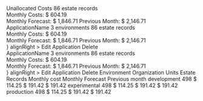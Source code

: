 
<Meta title="Pages/Applications" />

<Preview>
  <Story name="default">
    <Box spacing={"spacing04"} style={{ maxWidth: "1440px" }}>
      <Box
        boxStyle="lightGrey"
      >
        <Row>
          <Col sm={5} md={4} lg={7}>
            <Flex>
              <Hidden xs>
                <Tooltip
                  status="danger"
                  caption="13% more than AUG, 2020"
                  position="left"
                >
                  <PieChart
                    progress={13}
                    size={52}
                    strokeWidth={8}
                    color="danger"
                  >
                    <SVGIcon name="forecastUp" color="danger" />
                  </PieChart>
                </Tooltip>
              </Hidden>
              <div>
                <Text
                  size="lg"
                  weight="medium"
                  tag="div"
                  mb={theme.spacing.spacing01}
                  ml={theme.spacing.spacing04}
                  color={theme.color.text.error}
                >
                  Unallocated Costs
                </Text>
                <Flex>
                  <Text size="sm" tag="span" ml={theme.spacing.spacing04} color={theme.color.text.error}>
                    86 estate records
                  </Text>
                </Flex>
              </div>
            </Flex>
          </Col>
          <Col sm={3} md={4} lg={5}>
            <Flex justifyContent="flex-end">
              <div
                style={{
                  width: "13rem",
                  paddingLeft: theme.spacing.spacing04,
                  borderLeft: theme.borders.grey,
                }}
              >
                <Text size="sm" tag="div" mb={theme.spacing.spacing01} color={theme.color.text.error}>
                  Monthly Costs:
                </Text>
                <Text size="lg" weight="medium" tag="div" color={theme.color.text.error}>
                  $ 604.19
                </Text>
              </div>
              <Hidden xs sm>
                <div
                  style={{
                    width: "13rem",
                    paddingLeft: theme.spacing.spacing04,
                    borderLeft: theme.borders.grey,
                    marginRight: "3rem",
                  }}
                >
                  <Flex py={theme.spacing.spacing01}>
                    <Text size="sm" tag="div" width="7rem" color={theme.color.text.error}>
                      Monthly Forecast:
                    </Text>
                    <Text
                      size="sm"
                      tag="div"
                      ml={theme.spacing.spacing02}
                      weight="medium"
                      color={theme.color.text.error}
                    >
                      $ 1,846.71
                    </Text>
                  </Flex>
                  <Flex py={theme.spacing.spacing01}>
                    <Text size="sm" tag="div" width="7rem" color={theme.color.text.error}>
                      Previous Month:
                    </Text>
                    <Text
                      size="sm"
                      tag="div"
                      ml={theme.spacing.spacing02}
                      weight="medium"
                      color={theme.color.text.error}
                    >
                      $ 2,146.71
                    </Text>
                  </Flex>
                </div>
              </Hidden>
            </Flex>
          </Col>
        </Row>
      </Box>
    </Box>
    <Box spacing={"spacing02"} style={{ maxWidth: "1440px" }}>
      <Row>
        <Col sm={5} md={4} lg={7}>
          <Flex>
            <SVGIcon name="chevronRight" />
            <Hidden xs>
              <Tooltip
                status="danger"
                caption="13% more than AUG, 2020"
                position="left"
              >
                <PieChart
                  progress={13}
                  size={52}
                  strokeWidth={8}
                  color="danger"
                  ml={theme.spacing.spacing03}
                >
                  <SVGIcon name="forecastUp" color="danger" />
                </PieChart>
              </Tooltip>
            </Hidden>
            <div>
              <Text
                size="lg"
                weight="medium"
                tag="div"
                mb={theme.spacing.spacing01}
                ml={theme.spacing.spacing04}
              >
                ApplicationName
              </Text>
              <Flex>
                <Text size="sm" tag="span" ml={theme.spacing.spacing04}>
                  3 environments
                </Text>
                <Text size="sm" tag="span" ml={theme.spacing.spacing04}>
                  86 estate records
                </Text>
              </Flex>
            </div>
          </Flex>
        </Col>
        <Col sm={3} md={4} lg={5}>
          <Flex justifyContent="flex-end">
            <div
              style={{
                width: "13rem",
                paddingLeft: theme.spacing.spacing04,
                borderLeft: theme.borders.grey,
              }}
            >
              <Text size="sm" tag="div" mb={theme.spacing.spacing01}>
                Monthly Costs:
              </Text>
              <Text size="lg" weight="medium" tag="div">
                $ 604.19
              </Text>
            </div>
            <Hidden xs sm>
              <div
                style={{
                  width: "13rem",
                  paddingLeft: theme.spacing.spacing04,
                  borderLeft: theme.borders.grey,
                  marginRight: theme.spacing.spacing07,
                }}
              >
                <Flex py={theme.spacing.spacing01}>
                  <Text size="sm" tag="div" width="7rem">
                    Monthly Forecast:
                  </Text>
                  <Text
                    size="sm"
                    tag="div"
                    ml={theme.spacing.spacing02}
                    weight="medium"
                  >
                    $ 1,846.71
                  </Text>
                </Flex>
                <Flex py={theme.spacing.spacing01}>
                  <Text size="sm" tag="div" width="7rem">
                    Previous Month:
                  </Text>
                  <Text
                    size="sm"
                    tag="div"
                    ml={theme.spacing.spacing02}
                    weight="medium"
                  >
                    $ 2,146.71
                  </Text>
                </Flex>
              </div>
            </Hidden>
            <Popover
              trigger={<Button severity="low" icon="menu" size="md" />}
              alignRight
            >
              <Navigation.Container popoverMenu>
                <Navigation.Item
                  as="a"
                  href="http://google.com"
                  target="_blank"
                >
                  <SVGIcon name="edit"/><Text tag="span">Edit Application</Text>
                </Navigation.Item>
                <Navigation.Item
                  as="a"
                  href="http://google.com"
                  target="_blank"
                >
                  <SVGIcon name="trash" /><Text tag="span">Delete</Text>
                </Navigation.Item>
              </Navigation.Container>
            </Popover>
          </Flex>
        </Col>
      </Row>
    </Box>
    <Box spacing={"spacing02"} style={{ maxWidth: "1440px" }}>
      <Row>
        <Col sm={5} md={4} lg={7}>
          <Flex>
            <SVGIcon name="chevronDown" />
            <Hidden xs>
              <Tooltip
                status="danger"
                caption="13% more than AUG, 2020"
                position="left"
              >
                <PieChart
                  progress={13}
                  size={52}
                  strokeWidth={8}
                  color="danger"
                  ml={theme.spacing.spacing03}
                >
                  <SVGIcon name="forecastUp" color="danger" />
                </PieChart>
              </Tooltip>
            </Hidden>
            <div>
              <Text
                size="lg"
                weight="medium"
                tag="div"
                mb={theme.spacing.spacing01}
                ml={theme.spacing.spacing04}
              >
                ApplicationName
              </Text>
              <Flex>
                <Text size="sm" tag="span" ml={theme.spacing.spacing04}>
                  3 environments
                </Text>
                <Text size="sm" tag="span" ml={theme.spacing.spacing04}>
                  86 estate records
                </Text>
              </Flex>
            </div>
          </Flex>
        </Col>
        <Col sm={3} md={4} lg={5}>
          <Flex justifyContent="flex-end">
            <div
              style={{
                width: "13rem",
                paddingLeft: theme.spacing.spacing04,
                borderLeft: theme.borders.grey,
              }}
            >
              <Text size="sm" tag="div" mb={theme.spacing.spacing01}>
                Monthly Costs:
              </Text>
              <Text size="lg" weight="medium" tag="div">
                $ 604.19
              </Text>
            </div>
            <Hidden xs sm>
              <div
                style={{
                  width: "13rem",
                  paddingLeft: theme.spacing.spacing04,
                  borderLeft: theme.borders.grey,
                  marginRight: theme.spacing.spacing07,
                }}
              >
                <Flex py={theme.spacing.spacing01}>
                  <Text size="sm" tag="div" width="7rem">
                    Monthly Forecast:
                  </Text>
                  <Text
                    size="sm"
                    tag="div"
                    ml={theme.spacing.spacing02}
                    weight="medium"
                  >
                    $ 1,846.71
                  </Text>
                </Flex>
                <Flex py={theme.spacing.spacing01}>
                  <Text size="sm" tag="div" width="7rem">
                    Previous Month:
                  </Text>
                  <Text
                    size="sm"
                    tag="div"
                    ml={theme.spacing.spacing02}
                    weight="medium"
                  >
                    $ 2,146.71
                  </Text>
                </Flex>
              </div>
            </Hidden>
            <Popover
              trigger={<Button severity="low" icon="menu" size="md" />}
              alignRight
            >
              <Navigation.Container popoverMenu>
                <Navigation.Item
                  as="a"
                  href="http://google.com"
                  target="_blank"
                >
                  <SVGIcon name="edit"/><Text tag="span">Edit Application</Text>
                </Navigation.Item>
                <Navigation.Item
                  as="a"
                  href="http://google.com"
                  target="_blank"
                >
                  <SVGIcon name="trash" /><Text tag="span">Delete</Text>
                </Navigation.Item>
              </Navigation.Container>
            </Popover>
          </Flex>
        </Col>
      </Row>
      <Row>
        <Col>
          <Spacer height="1rem" />
          <Table small>
            <Table.thead>
              <Table.tr>
                <Table.th>Environment</Table.th>
                <Table.th width="40%">Organization Units</Table.th>
                <Table.th>Estate Records</Table.th>
                <Table.th>Monthly cost</Table.th>
                <Table.th>Monthly Forecast</Table.th>
                <Table.th>Previous month</Table.th>
              </Table.tr>
            </Table.thead>
            <Table.tbody>
              <Table.tr>
                <Table.td>development</Table.td>
                <Table.td> </Table.td>
                <Table.td>498</Table.td>
                <Table.td hasLeftBorder>$ 114.25</Table.td>
                <Table.td hasLeftBorder>$ 191.42</Table.td>
                <Table.td hasLeftBorder>$ 191.42</Table.td>
              </Table.tr>
              <Table.tr>
                <Table.td>experimental</Table.td>
                <Table.td> </Table.td>
                <Table.td>498</Table.td>
                <Table.td hasLeftBorder>$ 114.25</Table.td>
                <Table.td hasLeftBorder>$ 191.42</Table.td>
                <Table.td hasLeftBorder>$ 191.42</Table.td>
              </Table.tr>
              <Table.tr>
                <Table.td>production</Table.td>
                <Table.td> </Table.td>
                <Table.td>498</Table.td>
                <Table.td hasLeftBorder>$ 114.25</Table.td>
                <Table.td hasLeftBorder>$ 191.42</Table.td>
                <Table.td hasLeftBorder>$ 191.42</Table.td>
              </Table.tr>
            </Table.tbody>
          </Table>
        </Col>
      </Row>
    </Box>
  </Story>
</Preview>
